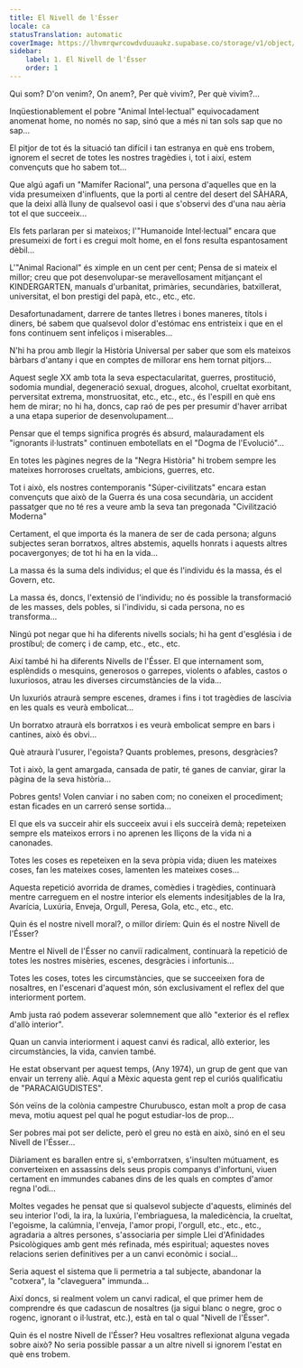```yaml
---
title: El Nivell de l'Ésser
locale: ca
statusTranslation: automatic
coverImage: https://lhvmrqwrcowdvduuaukz.supabase.co/storage/v1/object/public/strapi-uploads/small_cover-tratado-de-psicologia-revolucionaria.webp-5e15e1cec4e0ebebcde5d7fc7565d8fd.webp
sidebar:
    label: 1. El Nivell de l'Ésser
    order: 1
---
```

Qui som? D'on venim?, On anem?, Per què vivim?, Per què vivim?...

Inqüestionablement el pobre "Animal Intel·lectual" equivocadament anomenat home, no només no sap, sinó que a més ni tan sols sap que no sap...

El pitjor de tot és la situació tan difícil i tan estranya en què ens trobem, ignorem el secret de totes les nostres tragèdies i, tot i així, estem convençuts que ho sabem tot...

Que algú agafi un "Mamífer Racional", una persona d'aquelles que en la vida presumeixen d'influents, que la porti al centre del desert del SÀHARA, que la deixi allà lluny de qualsevol oasi i que s'observi des d'una nau aèria tot el que succeeix...

Els fets parlaran per si mateixos; l'"Humanoide Intel·lectual" encara que presumeixi de fort i es cregui molt home, en el fons resulta espantosament dèbil...

L'"Animal Racional" és ximple en un cent per cent; Pensa de si mateix el millor; creu que pot desenvolupar-se meravellosament mitjançant el KINDERGARTEN, manuals d'urbanitat, primàries, secundàries, batxillerat, universitat, el bon prestigi del papà, etc., etc., etc.

Desafortunadament, darrere de tantes lletres i bones maneres, títols i diners, bé sabem que qualsevol dolor d'estómac ens entristeix i que en el fons continuem sent infeliços i miserables...

N'hi ha prou amb llegir la Història Universal per saber que som els mateixos bàrbars d'antany i que en comptes de millorar ens hem tornat pitjors...

Aquest segle XX amb tota la seva espectacularitat, guerres, prostitució, sodomia mundial, degeneració sexual, drogues, alcohol, crueltat exorbitant, perversitat extrema, monstruositat, etc., etc., etc., és l'espill en què ens hem de mirar; no hi ha, doncs, cap raó de pes per presumir d'haver arribat a una etapa superior de desenvolupament...

Pensar que el temps significa progrés és absurd, malauradament els "ignorants il·lustrats" continuen embotellats en el "Dogma de l'Evolució"...

En totes les pàgines negres de la "Negra Història" hi trobem sempre les mateixes horroroses crueltats, ambicions, guerres, etc.

Tot i això, els nostres contemporanis "Súper-civilitzats" encara estan convençuts que això de la Guerra és una cosa secundària, un accident passatger que no té res a veure amb la seva tan pregonada "Civilització Moderna"

Certament, el que importa és la manera de ser de cada persona; alguns subjectes seran borratxos, altres abstemis, aquells honrats i aquests altres pocavergonyes; de tot hi ha en la vida...

La massa és la suma dels individus; el que és l'individu és la massa, és el Govern, etc.

La massa és, doncs, l'extensió de l'individu; no és possible la transformació de les masses, dels pobles, si l'individu, si cada persona, no es transforma...

Ningú pot negar que hi ha diferents nivells socials; hi ha gent d'església i de prostíbul; de comerç i de camp, etc., etc., etc.

Així també hi ha diferents Nivells de l'Ésser. El que internament som, esplèndids o mesquins, generosos o garrepes, violents o afables, castos o luxuriosos, atrau les diverses circumstàncies de la vida...

Un luxuriós atraurà sempre escenes, drames i fins i tot tragèdies de lascívia en les quals es veurà embolicat...

Un borratxo atraurà els borratxos i es veurà embolicat sempre en bars i cantines, això és obvi...

Què atraurà l'usurer, l'egoista? Quants problemes, presons, desgràcies?

Tot i això, la gent amargada, cansada de patir, té ganes de canviar, girar la pàgina de la seva història...

Pobres gents! Volen canviar i no saben com; no coneixen el procediment; estan ficades en un carreró sense sortida...

El que els va succeir ahir els succeeix avui i els succeirà demà; repeteixen sempre els mateixos errors i no aprenen les lliçons de la vida ni a canonades.

Totes les coses es repeteixen en la seva pròpia vida; diuen les mateixes coses, fan les mateixes coses, lamenten les mateixes coses...

Aquesta repetició avorrida de drames, comèdies i tragèdies, continuarà mentre carreguem en el nostre interior els elements indesitjables de la Ira, Avarícia, Luxúria, Enveja, Orgull, Peresa, Gola, etc., etc., etc.

Quin és el nostre nivell moral?, o millor diríem: Quin és el nostre Nivell de l'Ésser?

Mentre el Nivell de l'Ésser no canviï radicalment, continuarà la repetició de totes les nostres misèries, escenes, desgràcies i infortunis...

Totes les coses, totes les circumstàncies, que se succeeixen fora de nosaltres, en l'escenari d'aquest món, són exclusivament el reflex del que interiorment portem.

Amb justa raó podem asseverar solemnement que allò "exterior és el reflex d'allò interior".

Quan un canvia interiorment i aquest canvi és radical, allò exterior, les circumstàncies, la vida, canvien també.

He estat observant per aquest temps, (Any 1974), un grup de gent que van envair un terreny aliè. Aquí a Mèxic aquesta gent rep el curiós qualificatiu de "PARACAIGUDISTES".

Són veïns de la colònia campestre Churubusco, estan molt a prop de casa meva, motiu aquest pel qual he pogut estudiar-los de prop...

Ser pobres mai pot ser delicte, però el greu no està en això, sinó en el seu Nivell de l'Ésser...

Diàriament es barallen entre si, s'emborratxen, s'insulten mútuament, es converteixen en assassins dels seus propis companys d'infortuni, viuen certament en immundes cabanes dins de les quals en comptes d'amor regna l'odi...

Moltes vegades he pensat que si qualsevol subjecte d'aquests, eliminés del seu interior l'odi, la ira, la luxúria, l'embriaguesa, la maledicència, la crueltat, l'egoisme, la calúmnia, l'enveja, l'amor propi, l'orgull, etc., etc., etc., agradaria a altres persones, s'associaria per simple Llei d'Afinidades Psicològiques amb gent més refinada, més espiritual; aquestes noves relacions serien definitives per a un canvi econòmic i social...

Seria aquest el sistema que li permetria a tal subjecte, abandonar la "cotxera", la "claveguera" immunda...

Així doncs, si realment volem un canvi radical, el que primer hem de comprendre és que cadascun de nosaltres (ja sigui blanc o negre, groc o rogenc, ignorant o il·lustrat, etc.), està en tal o qual "Nivell de l'Ésser".

Quin és el nostre Nivell de l'Ésser? Heu vosaltres reflexionat alguna vegada sobre això? No seria possible passar a un altre nivell si ignorem l'estat en què ens trobem.

